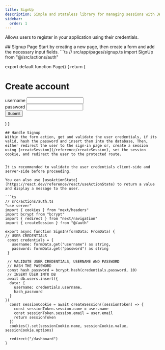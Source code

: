 ```yaml
---
title: SignUp
description: Simple and stateless library for managing sessions with JWT.
sidebar:
  order: 1
---
```


Allows users to register in your application using their credentials.

<Tabs>
  <TabItem label="Next.js">
## Signup Page
  Start by creating a new page, then create a form and add the necessary input fields.
  ```ts
  // src/app/pages/signup.ts
  import SignUp from "@/src/actions/auth"
  
  export default function Page() {
    return (
      <div>
        <h1>Create account</h1>
        <form action={SignUp}>
            <label htmlFor="username">username</label>
            <input type="text" name="username" id="username" />
            <br />
            <label htmlFor="password">password</label>
            <input type="text" name="password" id="password" />
            <br />
            <button type="submit">Submit</button>
        </form>
      </div>
    )
  }
  ```
## Handle Signup
Within the form action, get and validate the user credentials, if its valid, hash the password and insert them into the database, Then, either redirect the user to the sign-in page or, create a session using [createSession](/reference/createSession), set the session cookie, and redirect the user to the protected route.


It is recommended to validate the user credentials client-side and server-side before proceeding.

You can also use [useActionState](https://react.dev/reference/react/useActionState) to return a value and display a message to the user.

  ```ts
  // src/actions/auth.ts
  "use server"
  import { cookies } from "next/headers"
  import bcrypt from "bcrypt"
  import { redirect } from "next/navigation"
  import { createSession } from "@/auth"
  
  export async function SignIn(formData: FromData) {
  // USER CREDENTIALS
   const credentials = {
     username: formData.get("username") as string,
     password: formData.get("password") as string
   }
   
   // VALIDATE USER CREDENTIALS, USERNAME AND PASSWORD
   // HASH THE PASSWORD
   const hash_password = bcrypt.hash(credentials.password, 10)
   // INSERT USER INTO DB
   await db.users.insert({
    data: {
      username: credentials.username,
      hash_password
    }
  })
    const sessionCookie = await createSession((sessionToken) => {
      const sessionToken.session.name = user.name
      const sessionToken.session.email = user.email
      return sessionToken   
    })   
    cookies().set(sessionCookie.name, sessionCookie.value, sessionCookie.options)
    
    redirect("/dashboard")
  }
  ```
  </TabItem>
</Tabs>
